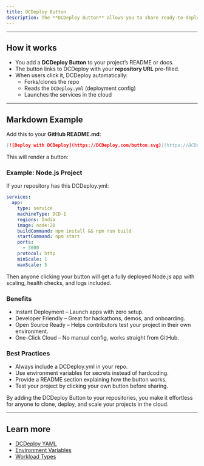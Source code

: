 ```yaml
---
title: DCDeploy Button
description: The **DCDeploy Button** allows you to share ready-to-deploy projects with a single click. It’s designed for **open-source maintainers, educators, and teams** who want others to quickly launch a project on **DCDeploy** without manual setup.
---
```


---

## How it works

- You add a **DCDeploy Button** to your project’s README or docs.  
- The button links to DCDeploy with your **repository URL** pre-filled.  
- When users click it, DCDeploy automatically:
  - Forks/clones the repo  
  - Reads the `DCDeploy.yml` (deployment config)  
  - Launches the services in the cloud  

---

## Markdown Example

Add this to your **GitHub README.md**:

```markdown
[![Deploy with DCDeploy](https://DCDeploy.com/button.svg)](https://DCDeploy.com/deploy?repo=https://github.com/username/project)
```
This will render a button:

### Example: Node.js Project
If your repository has this DCDeploy.yml:

```yaml
services:
  app:
    type: service
    machineType: DCD-1
    regions: India
    image: node:20
    buildCommand: npm install && npm run build
    startCommand: npm start
    ports:
      - 3000
    protocol: http
    minScale: 1
    maxScale: 5
```    
Then anyone clicking your button will get a fully deployed Node.js app with scaling, health checks, and logs included.

### Benefits
- Instant Deployment – Launch apps with zero setup.
- Developer Friendly – Great for hackathons, demos, and onboarding.
- Open Source Ready – Helps contributors test your project in their own environment.
- One-Click Cloud – No manual config, works straight from GitHub.

### Best Practices
- Always include a DCDeploy.yml in your repo.
- Use environment variables for secrets instead of hardcoding.
- Provide a README section explaining how the button works.
- Test your project by clicking your own button before sharing.

By adding the DCDeploy Button to your repositories, you make it effortless for anyone to clone, deploy, and scale your projects in the cloud.

--- 

## Learn more
- [DCDeploy YAML](./DCDeploy-yml)  
- [Environment Variables](./environment-variables)  
- [Workload Types](./workload-types) 
